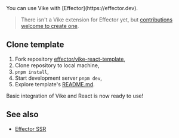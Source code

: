 
<CommunityNote />
You can use Vike with [Effector](https://effector.dev).

> There isn't a <Link href="/extensions">Vike extension</Link> for Effector yet, but [contributions welcome to create one](https://github.com/vikejs/vike/issues/1715).


## Clone template

1. Fork repository [effector/vike-react-template](https://github.com/effector/vike-react-template),
2. Clone repository to local machine,
3. `pnpm install`,
4. Start development server `pnpm dev`,
5. Explore template's [README.md](https://github.com/effector/vike-react-template).

Basic integration of Vike and React is now ready to use!


## See also

- [Effector SSR](https://effector.dev/en/guides/server-side-rendering/)
